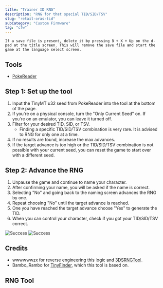 ```yaml
---
title: "Trainer ID RNG"
description: "RNG for that special TID/SID/TSV"
slug: "retail-oras-tid"
subCategory: "Custom Firmware"
tag: "cfw"
---
```


```
If a save file is present, delete it by pressing B + X + Up on the d-pad at the title screen. This will remove the save file and start the game at the language select screen.
```

## Tools

- [PokeReader](/install-pokereader)

## Step 1: Set up the tool

1. Input the TinyMT u32 seed from PokeReader into the tool at the bottom of the page.
2. If you're on a physical console, turn the "Only Current Seed" on. If you're on an emulator, you can leave it turned off.
3. Filter for your desired TID, SID, or TSV.
   - Finding a specific TID/SID/TSV combination is very rare. It is advised to RNG for only one at a time.
4. If no results are found, increase the max advances.
5. If the target advance is too high or the TID/SID/TSV combination is not possible with your current seed, you can reset the game to start over with a different seed.

## Step 2: Advance the RNG

1. Unpause the game and continue to name your character.
2. After confirming your name, you will be asked if the name is correct.
3. Selecting "No" and going back to the naming screen advances the RNG by one.
4. Repeat choosing "No" until the target advance is reached.
5. One you have reached the target advance choose "Yes" to generate the TID.
6. When you can control your character, check if you got your TID/SID/TSV correct.

![Success](/images/OmegaRuby-AlphaSapphire/TID/Success.png)
![Success](/images/OmegaRuby-AlphaSapphire/TID/Success-2.png)

## Credits

- wwwwwwzx for reverse engineering this logic and [3DSRNGTool](https://github.com/wwwwwwzx/3DSRNGTool).
- Bambo_Rambo for [TinyFinder](https://github.com/Bambo-Rambo/TinyFinder), which this tool is based on.

## RNG Tool

<OrasId />
